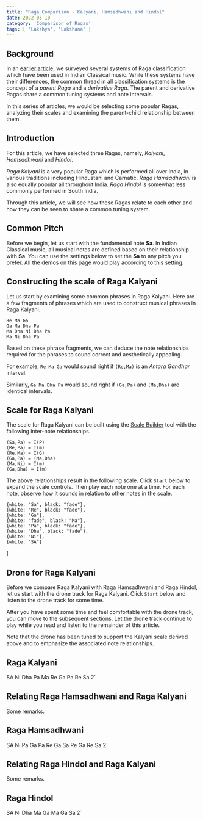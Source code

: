 ```yaml
---
title: "Raga Comparison - Kalyani, Hamsadhwani and Hindol"
date: 2022-03-10
category: 'Comparison of Ragas'
tags: [ 'Lakshya', 'Lakshana' ]
---
```



## Background

In an [earlier article](/learn/raga-classification/), we surveyed several systems of Raga classification which have been used in Indian Classical music. While these systems have their differences, the common thread in all classification systems is the concept of a *parent Raga* and a *derivative Raga*. The parent and derivative Ragas share a common tuning systems and note intervals.

In this series of articles, we would be selecting some popular Ragas, analyzing their scales and examining the parent-child relationship between them.

## Introduction

For this article, we have selected three Ragas, namely, *Kalyani*, *Hamsadhwani* and *Hindol*.

*Raga Kalyani* is a very popular Raga which is performed all over India, in various traditions including Hindustani and Carnatic. *Raga Hamsadhwani* is also equally popular all throughout India. *Raga Hindol* is somewhat less commonly performed in South India.

Through this article, we will see how these Ragas relate to each other and how they can be seen to share a common tuning system.

## Common Pitch

Before we begin, let us start with the fundamental note **Sa**. In Indian Classical music, all musical notes are defined based on their relationship with **Sa**. You can use the settings below to set the **Sa** to any pitch you prefer. All the demos on this page would play according to this setting.

<CommonPitch />

## Constructing the scale of Raga Kalyani

Let us start by examining some common phrases in Raga Kalyani. Here are a few fragments of phrases which are used to construct musical phrases in Raga Kalyani.

```
Re Ma Ga
Ga Ma Dha Pa
Ma Dha Ni Dha Pa
Ma Ni Dha Pa
```

Based on these phrase fragments, we can deduce the note relationships required for the phrases to sound correct and aesthetically appealing.

For example, `Re Ma Ga` would sound right if `(Re,Ma)` is an *Antara Gandhar* interval.

Similarly, `Ga Ma Dha Pa` would sound right if `(Ga,Pa)` and `(Ma,Dha)` are identical intervals.

## Scale for Raga Kalyani

The scale for Raga Kalyani can be built using the [Scale Builder](/scalebuilder/) tool with the following inter-note relationships.

```
(Sa,Pa) = I(P)
(Re,Pa) = I(m)
(Re,Ma) = I(G)
(Ga,Pa) = (Ma,Dha)
(Ma,Ni) = I(m)
(Ga,Dha) = I(m)
```

The above relationships result in the following scale. Click `Start` below to expand the scale controls. Then play each note one at a time. For each note, observe how it sounds in relation to other notes in the scale.

    {white: "Sa", black: "fade"},
    {white: "Re", black: "fade"},
    {white: "Ga"},
    {white: "fade", black: "Ma"},
    {white: "Pa", black: "fade"},
    {white: "Dha", black: "fade"},
    {white: "Ni"},
    {white: "SA"}
]

<ScalePlayer title='Scale for Raga Kalyani' noteSpec={noteSpecKalyani} scale={kalyaniScale} />

## Drone for Raga Kalyani

Before we compare Raga Kalyani with Raga Hamsadhwani and Raga Hindol, let us start with the drone track for Raga Kalyani. Click `Start` below and listen to the drone track for some time.

<DronePlayer title='Drone for Raga Kalyani' settings={kalyaniDrone} />

After you have spent some time and feel comfortable with the drone track, you can move to the subsequent sections. Let the drone track continue to play while you read and listen to the remainder of this article.

Note that the drone has been tuned to support the Kalyani scale derived above and to emphasize the associated note relationships.

## Raga Kalyani

SA Ni Dha Pa Ma Re Ga Pa Re Sa 2`

<MotifPlayer title='Aarohi and Avarohi phrases for Raga Kalyani' motif={kalyaniMotif} scale={kalyaniScale} />

## Relating Raga Hamsadhwani and Raga Kalyani

Some remarks.

## Raga Hamsadhwani

SA Ni Pa Ga Pa Re Ga Sa Re Ga Re Sa 2`

<MotifPlayer title='Aarohi and Avarohi phrases for Raga Hamsadhwani' motif={hamsadhwaniMotif} scale={kalyaniScale} />

## Relating Raga Hindol and Raga Kalyani

Some remarks.

## Raga Hindol

SA Ni Dha Ma Ga Ma Ga Sa 2`

<MotifPlayer title='Aarohi and Avarohi phrases for Raga Hindol' motif={hindolMotif} scale={kalyaniScale} />